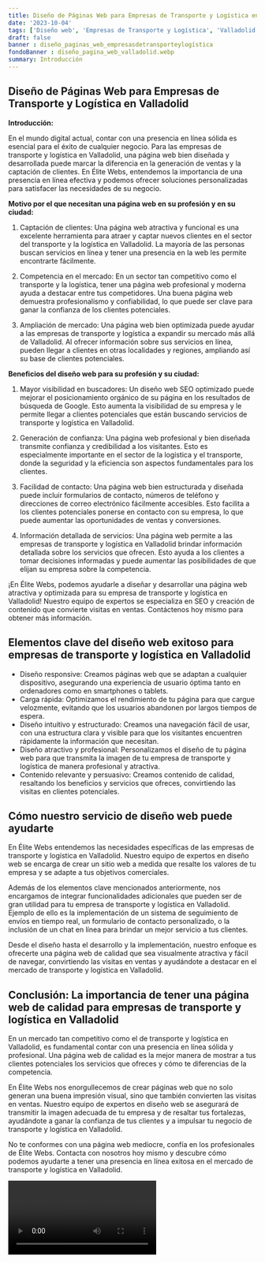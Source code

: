 ```yaml
---
title: Diseño de Páginas Web para Empresas de Transporte y Logística en Valladolid
date: '2023-10-04'
tags: ['Diseño web', 'Empresas de Transporte y Logística', 'Valladolid']
draft: false
banner : diseño_paginas_web_empresasdetransporteylogística
fondoBanner : diseño_pagina_web_valladolid.webp
summary: Introducción
---
```


## Diseño de Páginas Web para Empresas de Transporte y Logística en Valladolid

**Introducción:**

En el mundo digital actual, contar con una presencia en línea sólida es esencial para el éxito de cualquier negocio. Para las empresas de transporte y logística en Valladolid, una página web bien diseñada y desarrollada puede marcar la diferencia en la generación de ventas y la captación de clientes. En Élite Webs, entendemos la importancia de una presencia en línea efectiva y podemos ofrecer soluciones personalizadas para satisfacer las necesidades de su negocio.

**Motivo por el que necesitan una página web en su profesión y en su ciudad:**

1. Captación de clientes: Una página web atractiva y funcional es una excelente herramienta para atraer y captar nuevos clientes en el sector del transporte y la logística en Valladolid. La mayoría de las personas buscan servicios en línea y tener una presencia en la web les permite encontrarte fácilmente.

2. Competencia en el mercado: En un sector tan competitivo como el transporte y la logística, tener una página web profesional y moderna ayuda a destacar entre tus competidores. Una buena página web demuestra profesionalismo y confiabilidad, lo que puede ser clave para ganar la confianza de los clientes potenciales.

3. Ampliación de mercado: Una página web bien optimizada puede ayudar a las empresas de transporte y logística a expandir su mercado más allá de Valladolid. Al ofrecer información sobre sus servicios en línea, pueden llegar a clientes en otras localidades y regiones, ampliando así su base de clientes potenciales.

**Beneficios del diseño web para su profesión y su ciudad:**

1. Mayor visibilidad en buscadores: Un diseño web SEO optimizado puede mejorar el posicionamiento orgánico de su página en los resultados de búsqueda de Google. Esto aumenta la visibilidad de su empresa y le permite llegar a clientes potenciales que están buscando servicios de transporte y logística en Valladolid.

2. Generación de confianza: Una página web profesional y bien diseñada transmite confianza y credibilidad a los visitantes. Esto es especialmente importante en el sector de la logística y el transporte, donde la seguridad y la eficiencia son aspectos fundamentales para los clientes.

3. Facilidad de contacto: Una página web bien estructurada y diseñada puede incluir formularios de contacto, números de teléfono y direcciones de correo electrónico fácilmente accesibles. Esto facilita a los clientes potenciales ponerse en contacto con su empresa, lo que puede aumentar las oportunidades de ventas y conversiones.

4. Información detallada de servicios: Una página web permite a las empresas de transporte y logística en Valladolid brindar información detallada sobre los servicios que ofrecen. Esto ayuda a los clientes a tomar decisiones informadas y puede aumentar las posibilidades de que elijan su empresa sobre la competencia.

¡En Élite Webs, podemos ayudarle a diseñar y desarrollar una página web atractiva y optimizada para su empresa de transporte y logística en Valladolid! Nuestro equipo de expertos se especializa en SEO y creación de contenido que convierte visitas en ventas. Contáctenos hoy mismo para obtener más información.

<GifSeo />

<Cta />

## Elementos clave del diseño web exitoso para empresas de transporte y logística en Valladolid

- Diseño responsive: Creamos páginas web que se adaptan a cualquier dispositivo, asegurando una experiencia de usuario óptima tanto en ordenadores como en smartphones o tablets. 
- Carga rápida: Optimizamos el rendimiento de tu página para que cargue velozmente, evitando que los usuarios abandonen por largos tiempos de espera.
- Diseño intuitivo y estructurado: Creamos una navegación fácil de usar, con una estructura clara y visible para que los visitantes encuentren rápidamente la información que necesitan.
- Diseño atractivo y profesional: Personalizamos el diseño de tu página web para que transmita la imagen de tu empresa de transporte y logística de manera profesional y atractiva.
- Contenido relevante y persuasivo: Creamos contenido de calidad, resaltando los beneficios y servicios que ofreces, convirtiendo las visitas en clientes potenciales.

## Cómo nuestro servicio de diseño web puede ayudarte

En Élite Webs entendemos las necesidades específicas de las empresas de transporte y logística en Valladolid. Nuestro equipo de expertos en diseño web se encarga de crear un sitio web a medida que resalte los valores de tu empresa y se adapte a tus objetivos comerciales.

Además de los elementos clave mencionados anteriormente, nos encargamos de integrar funcionalidades adicionales que pueden ser de gran utilidad para tu empresa de transporte y logística en Valladolid. Ejemplo de ello es la implementación de un sistema de seguimiento de envíos en tiempo real, un formulario de contacto personalizado, o la inclusión de un chat en línea para brindar un mejor servicio a tus clientes.

Desde el diseño hasta el desarrollo y la implementación, nuestro enfoque es ofrecerte una página web de calidad que sea visualmente atractiva y fácil de navegar, convirtiendo las visitas en ventas y ayudándote a destacar en el mercado de transporte y logística en Valladolid.

## Conclusión: La importancia de tener una página web de calidad para empresas de transporte y logística en Valladolid

En un mercado tan competitivo como el de transporte y logística en Valladolid, es fundamental contar con una presencia en línea sólida y profesional. Una página web de calidad es la mejor manera de mostrar a tus clientes potenciales los servicios que ofreces y cómo te diferencias de la competencia.

En Élite Webs nos enorgullecemos de crear páginas web que no solo generan una buena impresión visual, sino que también convierten las visitas en ventas. Nuestro equipo de expertos en diseño web se asegurará de transmitir la imagen adecuada de tu empresa y de resaltar tus fortalezas, ayudándote a ganar la confianza de tus clientes y a impulsar tu negocio de transporte y logística en Valladolid.

No te conformes con una página web mediocre, confía en los profesionales de Élite Webs. Contacta con nosotros hoy mismo y descubre cómo podemos ayudarte a tener una presencia en línea exitosa en el mercado de transporte y logística en Valladolid.

<Video />

<CtaBot job='Empresas de Transporte y Logística' city='Valladolid'/>

<Gmaps query='Valladolid+españa+maps' />
